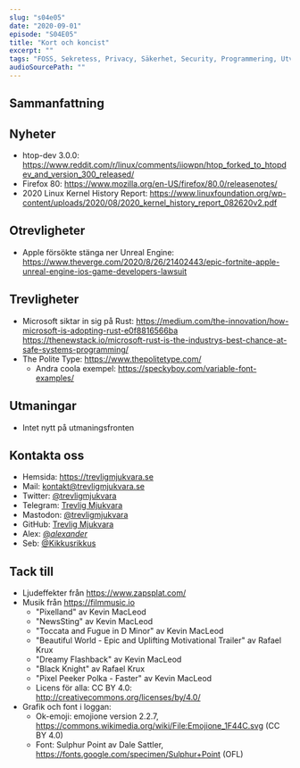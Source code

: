 ```yaml
---
slug: "s04e05"
date: "2020-09-01"
episode: "S04E05"
title: "Kort och koncist"
excerpt: "" 
tags: "FOSS, Sekretess, Privacy, Säkerhet, Security, Programmering, Utveckling, RaspberryPi, Mjukvara, PinePhone, Technology, Linux, Open Source, git, vim, rust, " 
audioSourcePath: ""
---
```


## Sammanfattning

## Nyheter
- htop-dev 3.0.0: https://www.reddit.com/r/linux/comments/iiowpn/htop_forked_to_htopdev_and_version_300_released/
- Firefox 80: https://www.mozilla.org/en-US/firefox/80.0/releasenotes/
- 2020 Linux Kernel History Report: https://www.linuxfoundation.org/wp-content/uploads/2020/08/2020_kernel_history_report_082620v2.pdf

## Otrevligheter
- Apple försökte stänga ner Unreal Engine: https://www.theverge.com/2020/8/26/21402443/epic-fortnite-apple-unreal-engine-ios-game-developers-lawsuit

## Trevligheter
- Microsoft siktar in sig på Rust: https://medium.com/the-innovation/how-microsoft-is-adopting-rust-e0f8816566ba https://thenewstack.io/microsoft-rust-is-the-industrys-best-chance-at-safe-systems-programming/
- The Polite Type: https://www.thepolitetype.com/
  - Andra coola exempel: https://speckyboy.com/variable-font-examples/

## Utmaningar
- Intet nytt på utmaningsfronten 

## Kontakta oss
- Hemsida: https://trevligmjukvara.se
- Mail: kontakt@trevligmjukvara.se
- Twitter: [@trevligmjukvara](https://twitter.com/trevligmjukvara)
- Telegram: [Trevlig Mjukvara](https://t.me/trevligmjukvara)
- Mastodon: [@trevligmjukvara](https://mastodon.linuxkompis.se/@trevligmjukvara)
- GitHub: [Trevlig Mjukvara](https://github.com/trevligmjukvara)
- Alex: [@_alexander_](https://mastodon.online/@_alexander_)
- Seb: [@Kikkusrikkus](https://twitter.com/Kikkusrikkus)

## Tack till
- Ljudeffekter från https://www.zapsplat.com/
- Musik från https://filmmusic.io
  - "Pixelland" av Kevin MacLeod
  - "NewsSting" av Kevin MacLeod
  - "Toccata and Fugue in D Minor" av Kevin MacLeod
  - "Beautiful World - Epic and Uplifting Motivational Trailer" av Rafael Krux
  - "Dreamy Flashback" av Kevin MacLeod
  - "Black Knight" av Rafael Krux
  - "Pixel Peeker Polka - Faster" av Kevin MacLeod
  - Licens för alla: CC BY 4.0: http://creativecommons.org/licenses/by/4.0/
- Grafik och font i loggan:
  - Ok-emoji: emojione version 2.2.7, https://commons.wikimedia.org/wiki/File:Emojione_1F44C.svg (CC BY 4.0)
  - Font: Sulphur Point av Dale Sattler, https://fonts.google.com/specimen/Sulphur+Point (OFL)
